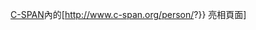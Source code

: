 [[C-SPAN]]內的[http://www.c-span.org/person/?{{lc:{{#invoke:String|replace|source={{{1|<includeonly>{{PAGENAME}}</includeonly>}}}|pattern=%s|replace=|plain=no}}}} 亮相頁面]{{en icon}}<noinclude>
{{Documentation}}
</noinclude>